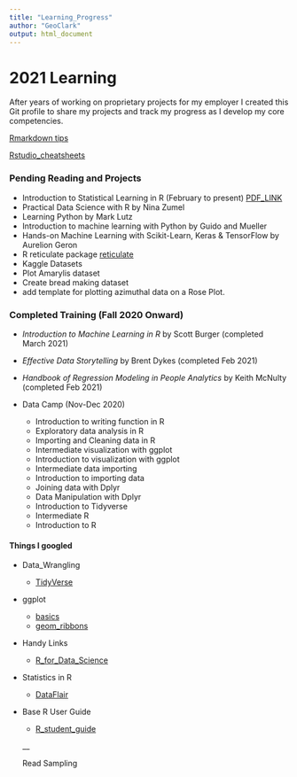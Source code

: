 ```yaml
---
title: "Learning_Progress"
author: "GeoClark"
output: html_document
---
```

# 2021 Learning
After years of working on proprietary projects for my employer I created this Git profile to share my projects and track my progress as I develop my core competencies. 

  [Rmarkdown tips](https://rstudio.com/wp-content/uploads/2015/03/rmarkdown-reference.pdf?_ga=2.260928973.1332295168.1611943840-241221221.1611943840)

 [Rstudio_cheatsheets](https://rstudio.com/resources/cheatsheets/)



### Pending Reading and Projects

* Introduction to Statistical Learning in R (February to present) [PDF_LINK](https://static1.squarespace.com/static/5ff2adbe3fe4fe33db902812/t/601cc86d7f828c4792e0bcae/1612499080032/ISLR+Seventh+Printing.pdf)
* Practical Data Science with R by Nina Zumel
* Learning Python by Mark Lutz
* Introduction to machine learning with Python by Guido and Mueller
* Hands-on Machine Learning with Scikit-Learn, Keras & TensorFlow by Aurelion Geron
* R reticulate package [reticulate](https://rstudio.github.io/reticulate/articles/calling_python.html)
* Kaggle Datasets
* Plot Amarylis dataset
* Create bread making dataset
* add template for plotting azimuthal data on a Rose Plot.

### Completed Training (Fall 2020 Onward)
  * *Introduction to Machine Learning in R* by Scott Burger (completed March 2021)

  * *Effective Data Storytelling* by Brent Dykes (completed Feb 2021)
  * *Handbook of Regression Modeling in People Analytics* by Keith McNulty (completed Feb 2021)
  * Data Camp (Nov-Dec 2020)
    + Introduction to writing function in R 
    + Exploratory data analysis in R
    + Importing and Cleaning data in R
    + Intermediate visualization with ggplot
    + Introduction to visualization with ggplot
    + Intermediate data importing
    + Introduction to importing data
    + Joining data with Dplyr
    + Data Manipulation with Dplyr
    + Introduction to Tidyverse
    + Intermediate R
    + Introduction to R


#### Things I googled


* Data_Wrangling
  + [TidyVerse](https://dplyr.tidyverse.org/index.html)
  
* ggplot
  + [basics](http://www.sthda.com/english/wiki/ggplot2-essentials)
  + [geom_ribbons](https://ggplot2.tidyverse.org/reference/geom_ribbon.html)

* Handy Links
  + [R_for_Data_Science](https://r4ds.had.co.nz/index.html)

* Statistics in R
  + [DataFlair](https://data-flair.training/blogs/machine-learning-for-r-programming/)

* Base R User Guide
  + [R_student_guide](https://bookdown.org/dli/rguide/)
  
  
  
  
  
  
  
  __
  
  Read Sampling